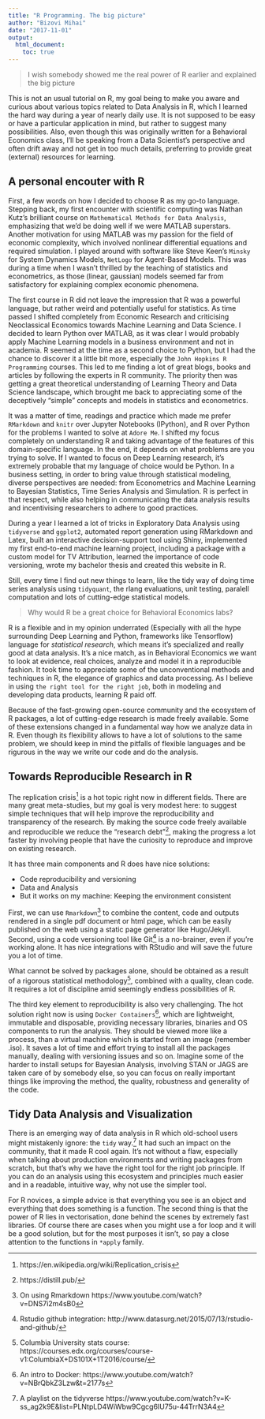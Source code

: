 ```yaml
---
title: "R Programming. The big picture"
author: "Bizovi Mihai"
date: "2017-11-01"
output: 
  html_document:
    toc: true
---
```


> I wish somebody showed me the real power of R earlier and explained the big picture 

This is not an usual tutorial on R, my goal being to make you aware and curious about various topics related to Data Analysis in R, which I learned the hard way during a year of nearly daily use. It is not supposed to be easy or have a particular application in mind, but rather to suggest many possibilities. Also, even though this was originally written for a Behavioral Economics class, I'll be speaking from a Data Scientist's perspective and often drift away and not get in too much details, preferring to provide great (external) resources for learning. 

## A personal encouter with R

First, a few words on how I decided to choose R as my go-to language. Stepping back, my first encounter with scientific computing was Nathan Kutz's brilliant course on `Mathematical Methods for Data Analysis`, emphasizing that we'd be doing well if we were MATLAB superstars. Another motivation for using MATLAB was my passion for the field of economic complexity, which involved nonlinear differential equations and required simulation. I played around with software like Steve Keen's `Minsky` for System Dynamics Models, `NetLogo` for Agent-Based Models. This was during a time when I wasn't thrilled by the teaching of statistics and econometrics, as those (linear, gaussian) models seemed far from satisfactory for explaining complex economic phenomena.


The first course in R did not leave the impression that R was a powerful language, but rather weird and potentially useful for statistics. As time passed I shifted completely from Economic Research and criticising Neoclassical Economics towards Machine Learning and Data Science. I decided to learn Python over MATLAB, as it was clear I would probably apply Machine Learning models in a business environment and not in academia. R seemed at the time as a second choice to Python, but I had the chance to discover it a little bit more, especially the `John Hopkins R Programming` courses. This led to me finding a lot of great blogs, books and articles by following the experts in R community. The priority then was getting a great theoretical understanding of Learning Theory and Data Science landscape, which brought me back to appreciating some of the deceptively "simple" concepts and models in statistics and econometrics. 


It was a matter of time, readings and practice which made me prefer `RMarkdown` and `knitr` over Jupyter Notebooks (IPython), and R over Python for the problems I wanted to solve at `Adore Me`. I shifted my focus completely on understanding R and taking advantage of the features of this domain-specific language. In the end, it depends on what problems are you trying to solve. If I wanted to focus on Deep Learning research, it's extremely probable that my language of choice would be Python. In a business setting, in order to bring value through statistical modeling, diverse perspectives are needed: from Econometrics and Machine Learning to Bayesian Statistics, Time Series Analysis and Simulation. R is perfect in that respect, while also helping in communicating the data analysis results and incentivising researchers to adhere to good practices. 


During a year I learned a lot of tricks in Exploratory Data Analysis using `tidyverse` and `ggplot2`, automated report generation using RMarkdown and Latex, built an interactive decision-support tool using Shiny, implemented my first end-to-end machine learning project, including a package with a custom model for TV Attribution, learned the importance of code versioning, wrote my bachelor thesis and created this website in R. 


Still, every time I find out new things to learn, like the tidy way of doing time series analysis using `tidyquant`, the rlang evaluations, unit testing, paralell computation and lots of cutting-edge statistical models.  


>  Why would R be a great choice for Behavioral Economics labs?
  
  R is a flexible and in my opinion underrated (Especially with all the hype surrounding Deep Learning and Python, frameworks like Tensorflow) language for *statistical research*, which means it's specialized and really good at data analysis. It's a nice match, as in Behavioral Economics we want to look at evidence, real choices, analyze and model it in a reproducible fashion. It took time to appreciate some of the unconventional methods and techniques in R, the elegance of graphics and data processing. As I believe in using `the right tool for the right job`, both in modeling and developing data products, learning R paid off. 
  
  Because of the fast-growing open-source community and the ecosystem of R packages, a lot of cutting-edge research is made freely available. Some of these extensions changed in a fundamental way how we analyze data in R. Even though its flexibility allows to have a lot of solutions to the same problem, we should keep in mind the pitfalls of flexible languages and be rigurous in the way we write our code and do the analysis. 
  
## Towards Reproducible Research in R
  
  The replication crisis^[https://en.wikipedia.org/wiki/Replication_crisis] is a hot topic right now in different fields. There are many great meta-studies, but my goal is very modest here: to suggest simple techniques that will help improve the reproducibility and transparency of the research. By making the source code freely available and reproducible we reduce the "research debt"^[https://distill.pub/], making the progress a lot faster by involving people that have the curiosity to reproduce and improve on existing research. 
  
It has three main components and R does have nice solutions:

  * Code reproducibility and versioning 
  * Data and Analysis
  * But it works on my machine: Keeping the environment consistent
  
  First, we can use `Rmarkdown`^[On using Rmarkdown https://www.youtube.com/watch?v=DNS7i2m4sB0] to combine the content, code and outputs rendered in a single pdf document or html page, which can be easily published on the web using a static page generator like Hugo/Jekyll. Second, using a code versioning tool like Git^[Rstudio github integration: http://www.datasurg.net/2015/07/13/rstudio-and-github/] is a no-brainer, even if you're working alone. It has nice integrations with RStudio and will save the future you a lot of time. 

  What cannot be solved by packages alone, should be obtained as a result of a rigorous statistical methodology^[Columbia University stats course: https://courses.edx.org/courses/course-v1:ColumbiaX+DS101X+1T2016/course/], combined with a quality, clean code. It requires a lot of discipline amid seemingly endless possibilities of R. 
  
  The third key element to reproducibility is also very challenging. The hot solution right now is using `Docker Containers`^[An intro to Docker: https://www.youtube.com/watch?v=NBrQbkZ3Lzw&t=2177s], which are lightweight, immutable and disposable, providing necessary libraries, binaries and OS components to run the analysis. They should be viewed more like a process, than a virtual machine which is started from an image (remember .iso). It saves a lot of time and effort trying to install all the packages manually, dealing with versioning issues and so on. Imagine some of the harder to install setups for Bayesian Analysis, involving STAN or JAGS are taken care of by somebody else, so you can focus on really important things like improving the method, the quality, robustness and generality of the code.


## Tidy Data Analysis and Visualization

  There is an emerging way of data analysis in R which old-school users might mistakenly ignore: the `tidy` way.^[A playlist on the tidyverse https://www.youtube.com/watch?v=K-ss_ag2k9E&list=PLNtpLD4WiWbw9Cgcg6IU75u-44TrrN3A4] It had such an impact on the community, that it made R cool again. It's not without a flaw, especially when talking about production environments and writing packages from scratch, but that's why we have the right tool for the right job principle. If you can do an analysis using this ecosystem and principles much easier and in a readable, intuitive way, why not use the simpler tool.
  
  For R novices, a simple advice is that everything you see is an object and everything that does something is a function. The second thing is that the power of R lies in vectorisation, done behind the scenes by extremely fast libraries. Of course there are cases when you might use a for loop and it will be a good solution, but for the most purposes it isn't, so pay a close attention to the functions in `*apply` family. 


  
  
  
  
  
  
  